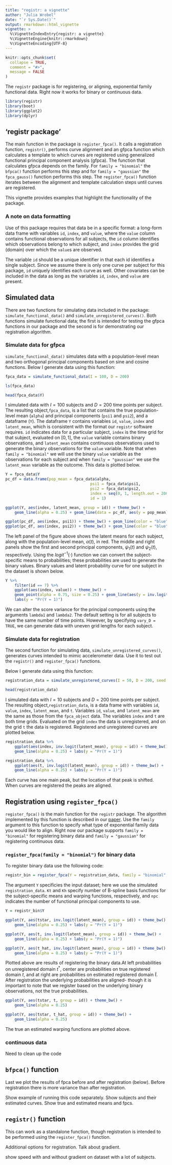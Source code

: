 ```yaml
---
title: "registr: a vignette"
author: "Julia Wrobel"
date: "`r Sys.Date()`"
output: rmarkdown::html_vignette
vignette: >
  %\VignetteIndexEntry{registr: a vignette}
  %\VignetteEngine{knitr::rmarkdown}
  %\VignetteEncoding{UTF-8}
---
```


```r
knitr::opts_chunk$set(
  collapse = TRUE,
  comment = "#>",
  message = FALSE
)
```

The `registr` package is for registering, or aligning, exponential family functional data. Right now it works for binary or continuous data.

```r
library(registr)
library(boot)
library(ggplot2)
library(dplyr)
```


## 'registr package'

The main function in the package is `register_fpca()`. It calls a registration function, `registr()`, performs curve alignment and an gfpca function which calculates a template to which curves are registered using generalized functional principal component analysis (gfpca). The function that calculates gfpca depends on the family. For `family = "binomial"` the `bfpca()` function performs this step and for `family = "gaussian"` the `fpca_gauss()` function performs this step. The `register_fpca()` function iterates between the alignment and template calculation steps until curves are registered. 

This vignette provides examples that highlight the functionality of the package. 	

### A note on data formatting

Use of this package requires that data be in a specific format: a long-form data frame with variables `id`, `index`, and `value`, where the `value` column contains functional observations for all subjects, the `id` column identifies which observations belong to which subject, and `index` provides the grid (domain) over which the `value`s are observed.  

The variable `id` should be a unique identifier in that each id identifies a single subject. Since we assume there is only one curve per subject for this package, `id` uniquely identifies each curve as well. Other covariates can be included in the data as long as the variables `id`, `index`, and `value` are present.

## Simulated data

There are two functions for simulating data included in the package: `simulate_functional_data()` and `simulate_unregistered_curves()`. Both functions simulate functional data; the first is intended for testing the gfpca functions in our package and the second is for demonstrating our registration algorithm.

### Simulate data for gfpca

`simulate_functional_data()` simulates data with a population-level mean and two orthogonal principal components based on sine and cosine functions. Below I generate data using this function:

```r
fpca_data = simulate_functional_data(I = 100, D = 200)

ls(fpca_data)

head(fpca_data$Y)
```

I simulated data with $I = 100$ subjects and $D = 200$ time points per subject. The resulting object,`fpca_data`, is a list that contains the true population-level mean (`alpha`) and principal components (`psi1` and `psi2`), and a dataframe (`Y`). The dataframe `Y` contains variables `id`, `value`, `index` and `latent_mean`, which is consistent with the format our `registr` software requires. `id` indicates data for a particular subject, `index` is the time grid for that subject, evaluated on $[0,1]$, the `value` variable contains binary observations, and `latent_mean` contains continuous observations used to generate the binary observations for the `value` variable. Note that when `family = "binomial"` we will use the binary `value` variable as the observations for each subject and when `family = "gaussian"` we use the `latent_mean` variable as the outcome. This data is plotted below.

```r

Y = fpca_data$Y
pc_df = data.frame(pop_mean = fpca_data$alpha, 
									 psi1 = fpca_data$psi1,
									 psi2 = fpca_data$psi2,
									 index = seq(0, 1, length.out = 200),
									 id = 1)

ggplot(Y, aes(index, latent_mean, group = id)) + theme_bw() +
	geom_line(alpha = 0.25) + geom_line(data = pc_df, aes(y = pop_mean), color = "red") 

ggplot(pc_df, aes(index, psi1)) + theme_bw() + geom_line(color = "blue") 
ggplot(pc_df, aes(index, psi2)) + theme_bw() + geom_line(color = "blue") 

```

The left panel of the figure above shows the latent means for each subject, along with the population-level mean,  $\alpha(t)$, in red. The middle and right panels show the first and second principal components, $\psi_1(t)$ and $\psi_2(t)$, respectively. Using the $logit^{-1}(\cdot)$ function we can convert the subject-specific means to probabilities; these probabilities are used to generate the binary values. Binary values and latent probability curve for one subject in the dataset is shown below.

```r
Y %>%
	filter(id == 7) %>%
	ggplot(aes(index, value)) + theme_bw() +
	geom_point(alpha = 0.75, size = 0.25) + geom_line(aes(y = inv.logit(latent_mean))) +
	labs(y = "Pr(Y = 1)")

```

We can alter the score variance for the principal components using the arguments `lambda1` and `lambda2`. The default setting is for all subjects to have the same number of time points. However, by specifying `vary_D = TRUE`, we can generate data with uneven grid lengths for each subject.

### Simulate data for registration

The second function for simulating data, `simulate_unregistered_curves()`, generates curves intended to mimic accelerometer data. Use it to test out the `registr()` and `register_fpca()` functions.

Below I generate data using this function:

```r
registration_data = simulate_unregistered_curves(I = 50, D = 200, seed = 2018)

head(registration_data)

```

I simulated data with $I = 10$ subjects and $D = 200$ time points per subject. The resulting object,`registration_data`, is a data frame with variables `id`, `value`, `index`, `latent_mean`, and `t`. Variables `id`, `value`, and `latent_mean` are the same as those from the `fpca_object` data. The variables `index` and `t` are both time grids. Evaluated on the grid `index` the data is unregistered, and on the grid `t` the data is registered. Registered and unregistered curves are plotted below.

```r

registration_data %>%
	ggplot(aes(index, inv.logit(latent_mean), group = id)) + theme_bw() + 
	geom_line(alpha = 0.25) + labs(y = "Pr(Y = 1)")

registration_data %>%
	ggplot(aes(t, inv.logit(latent_mean), group = id)) + theme_bw() + 
	geom_line(alpha = 0.25) + labs(y = "Pr(Y = 1)")

```

Each curve has one main peak, but the location of that peak is shifted. When curves are registered the peaks are aligned.



## Registration using `register_fpca()`

`register_fpca()` is the main function for the `registr` package. The algorithm implemented by this function is described in our [paper](). Use the `family` argument to this function to specify what type of exponential family data you would like to align. Right now our package supports `family = "binomial"` for registering binary data and `family = "gaussian"` for registering continuous data.

### `register_fpca(family = "binomial")` for binary data

To register binary data use the following code:

```r

registr_bin = register_fpca(Y = registration_data, family = "binomial", Kt = 8, Kh = 3, npc  = 1)
```

The argument `Y` specificies the input dataset; here we use the simulated `registration_data`. `Kt` and `Kh` specify number of B-spline basis functions for the subject-specific means and warping functions, respectively, and `npc` indicates the number of functional principal components to use.

```r
Y = registr_bin$Y

ggplot(Y, aes(tstar, inv.logit(latent_mean), group = id)) + theme_bw() + 
	geom_line(alpha = 0.25) + labs(y = "Pr(Y = 1)")

ggplot(Y, aes(t, inv.logit(latent_mean), group = id)) + theme_bw() + 
	geom_line(alpha = 0.25) + labs(y = "Pr(Y = 1)")

ggplot(Y, aes(t_hat, inv.logit(latent_mean), group = id)) + theme_bw() + 
	geom_line(alpha = 0.25) + labs(y = "Pr(Y = 1)")

```

Plotted above are results of registering the binary data.At left probabilities on unregistered domain $t^*$, center are probabilities on true registered domain $t$, and at right are probabilities on estimated registered domain $\hat{t}$. After registration the underlying probabilities are aligned- though it is important to note that we register based on the underlying binary observations, not the true probabilities.

```r

ggplot(Y, aes(tstar, t, group = id)) + theme_bw() + 
	geom_line(alpha = 0.25)

ggplot(Y, aes(tstar, t_hat, group = id)) + theme_bw() + 
	geom_line(alpha = 0.25)


```

The true an estimated warping functions are plotted above. 

### continuous data

Need to clean up the code

## `bfpca()` function

Last we plot the results of fpca before and after registration (below). Before registration there is more variance than after registration.

Show example of running this code separately. Show subjects and their estimated curves. Show true and estimated means and fpcs.

## `registr()` function

This can work as a standalone function, though registration is intended to be performed using the `register_fpca()`  function.

Additional options for registration. Talk about gradient.

show speed with and without gradient on dataset with a lot of subjects.

